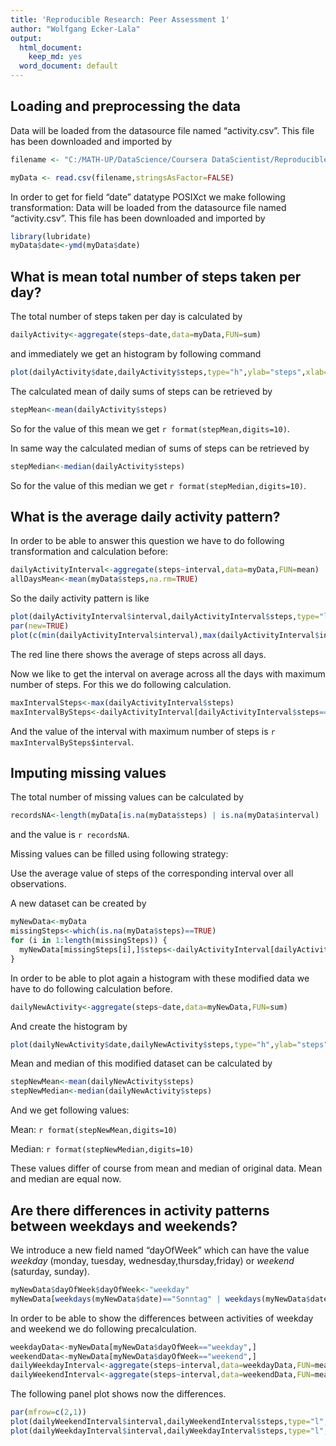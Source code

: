 ```yaml
---
title: 'Reproducible Research: Peer Assessment 1'
author: "Wolfgang Ecker-Lala"
output:
  html_document:
    keep_md: yes
  word_document: default
---
```



## Loading and preprocessing the data
Data will be loaded from the datasource file named "activity.csv". This file has been downloaded and imported by
```r

filename <- "C:/MATH-UP/DataScience/Coursera DataScientist/Reproducible Research/Assignment1/activity.csv"

myData <- read.csv(filename,stringsAsFactor=FALSE)
```

In order to get for field "date" datatype POSIXct we make following transformation:
Data will be loaded from the datasource file named "activity.csv". This file has been downloaded and imported by
```r
library(lubridate)
myData$date<-ymd(myData$date)
```

## What is mean total number of steps taken per day?
The total number of steps taken per day is calculated by

```r
dailyActivity<-aggregate(steps~date,data=myData,FUN=sum)
```

and immediately we get an histogram by following command

```r
plot(dailyActivity$date,dailyActivity$steps,type="h",ylab="steps",xlab="Date",main="steps per day")
```

The calculated mean of daily sums of steps can be retrieved by

```r
stepMean<-mean(dailyActivity$steps)
```

So for the value of this mean we get `r format(stepMean,digits=10)`.

In same way the calculated median of sums of steps can be retrieved by

```r
stepMedian<-median(dailyActivity$steps)
```

So for the value of this median we get `r format(stepMedian,digits=10)`.

## What is the average daily activity pattern?

In order to be able to answer this question we have to do following transformation and calculation before:
```r
dailyActivityInterval<-aggregate(steps~interval,data=myData,FUN=mean)
allDaysMean<-mean(myData$steps,na.rm=TRUE)
```

So the daily activity pattern is like

```r
plot(dailyActivityInterval$interval,dailyActivityInterval$steps,type="l",xlab="interval",ylab="steps",main="average steps per interval",ylim=range(dailyActivityInterval$steps))
par(new=TRUE)
plot(c(min(dailyActivityInterval$interval),max(dailyActivityInterval$interval)),c(allDaysMean,allDaysMean),axes=FALSE,type="l",col="RED",xlab="",ylab="",main="",ylim=range(dailyActivityInterval$steps))
```

The red line there shows the average of steps across all days.

Now we like to get the interval on average across all the days with maximum number of steps.
For this we do following calculation.

```r
maxIntervalSteps<-max(dailyActivityInterval$steps)
maxIntervalBySteps<-dailyActivityInterval[dailyActivityInterval$steps==maxIntervalSteps,]
```

And the value of the interval with maximum number of steps is `r maxIntervalBySteps$interval`.

## Imputing missing values

The total number of missing values can be calculated by
```r
recordsNA<-length(myData[is.na(myData$steps) | is.na(myData$interval) | is.na(myData$date) ,1])
```
and the value is `r recordsNA`.

Missing values can be filled using following strategy:

Use the average value of steps of the corresponding interval over all observations.

A new dataset can be created by
```r
myNewData<-myData
missingSteps<-which(is.na(myData$steps)==TRUE)
for (i in 1:length(missingSteps)) {
  myNewData[missingSteps[i],]$steps<-dailyActivityInterval[dailyActivityInterval$interval==myNewData[missingSteps[i],]$interval,]$steps
}
```

In order to be able to plot again a histogram with these modified data we have to do following calculation before.
```r
dailyNewActivity<-aggregate(steps~date,data=myNewData,FUN=sum)
```

And create the histogram by
```r
plot(dailyNewActivity$date,dailyNewActivity$steps,type="h",ylab="steps",xlab="Date",main="steps per day")
```

Mean and median of this modified dataset can be calculated by
```r
stepNewMean<-mean(dailyNewActivity$steps)
stepNewMedian<-median(dailyNewActivity$steps)
```

And we get following values:

Mean: `r format(stepNewMean,digits=10)`

Median: `r format(stepNewMedian,digits=10)`

These values differ of course from mean and median of original data. Mean and median are equal now.

## Are there differences in activity patterns between weekdays and weekends?

We introduce a new field named "dayOfWeek" which can have the value *weekday* (monday, tuesday, wednesday,thursday,friday) or *weekend* (saturday, sunday).

```r
myNewData$dayOfWeek$dayOfWeek<-"weekday"
myNewData[weekdays(myNewData$date)=="Sonntag" | weekdays(myNewData$date)=="Samstag",]$dayOfWeek<-"weekend"
```

In order to be able to show the differences between activities of weekday and weekend we do following precalculation.

```r
weekdayData<-myNewData[myNewData$dayOfWeek=="weekday",]
weekendData<-myNewData[myNewData$dayOfWeek=="weekend",]
dailyWeekdayInterval<-aggregate(steps~interval,data=weekdayData,FUN=mean)
dailyWeekendInterval<-aggregate(steps~interval,data=weekendData,FUN=mean)
```

The following panel plot shows now the differences.

```r
par(mfrow=c(2,1))
plot(dailyWeekendInterval$interval,dailyWeekendInterval$steps,type="l",xlab="interval",ylab="number of steps",main="weekend",ylim=range(dailyWeekendInterval$steps))
plot(dailyWeekdayInterval$interval,dailyWeekdayInterval$steps,type="l",xlab="interval",ylab="number of steps",main="weekday",ylim=range(dailyWeekdayInterval$steps))
```
